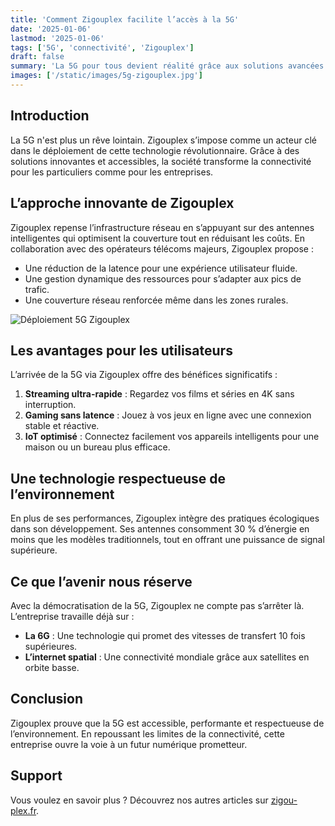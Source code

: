 ```yaml
---
title: 'Comment Zigouplex facilite l’accès à la 5G'
date: '2025-01-06'
lastmod: '2025-01-06'
tags: ['5G', 'connectivité', 'Zigouplex']
draft: false
summary: 'La 5G pour tous devient réalité grâce aux solutions avancées de Zigouplex. Découvrez comment cette entreprise révolutionne l’infrastructure réseau pour offrir une connectivité fluide et accessible à tous.'
images: ['/static/images/5g-zigouplex.jpg']
---
```


## Introduction

La 5G n'est plus un rêve lointain. Zigouplex s’impose comme un acteur clé dans le déploiement de cette technologie révolutionnaire. Grâce à des solutions innovantes et accessibles, la société transforme la connectivité pour les particuliers comme pour les entreprises.

<TOCInline toc={props.toc} exclude="Introduction" />

## L’approche innovante de Zigouplex

Zigouplex repense l’infrastructure réseau en s’appuyant sur des antennes intelligentes qui optimisent la couverture tout en réduisant les coûts. En collaboration avec des opérateurs télécoms majeurs, Zigouplex propose :

- Une réduction de la latence pour une expérience utilisateur fluide.
- Une gestion dynamique des ressources pour s’adapter aux pics de trafic.
- Une couverture réseau renforcée même dans les zones rurales.

![Déploiement 5G Zigouplex](/static/images/5g-coverage.jpg)

## Les avantages pour les utilisateurs

L’arrivée de la 5G via Zigouplex offre des bénéfices significatifs :

1. **Streaming ultra-rapide** : Regardez vos films et séries en 4K sans interruption.
2. **Gaming sans latence** : Jouez à vos jeux en ligne avec une connexion stable et réactive.
3. **IoT optimisé** : Connectez facilement vos appareils intelligents pour une maison ou un bureau plus efficace.

## Une technologie respectueuse de l’environnement

En plus de ses performances, Zigouplex intègre des pratiques écologiques dans son développement. Ses antennes consomment 30 % d’énergie en moins que les modèles traditionnels, tout en offrant une puissance de signal supérieure.

## Ce que l’avenir nous réserve

Avec la démocratisation de la 5G, Zigouplex ne compte pas s’arrêter là. L’entreprise travaille déjà sur :

- **La 6G** : Une technologie qui promet des vitesses de transfert 10 fois supérieures.
- **L’internet spatial** : Une connectivité mondiale grâce aux satellites en orbite basse.

## Conclusion

Zigouplex prouve que la 5G est accessible, performante et respectueuse de l’environnement. En repoussant les limites de la connectivité, cette entreprise ouvre la voie à un futur numérique prometteur.

## Support

Vous voulez en savoir plus ? Découvrez nos autres articles sur [zigou-plex.fr](https://zigou-plex.fr).
